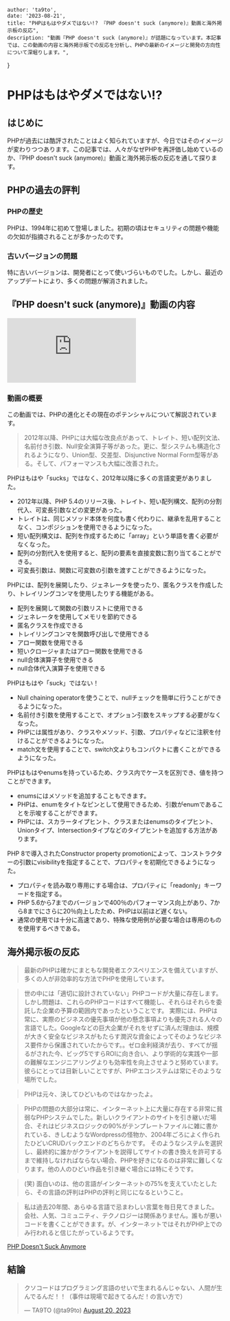 
    author: 'ta9to',
    date: '2023-08-21',
    title: "PHPはもはやダメではない!? 『PHP doesn't suck (anymore)』動画と海外掲示板の反応",
    description: "動画『PHP doesn't suck (anymore)』が話題になっています。本記事では、この動画の内容と海外掲示板での反応を分析し、PHPの最新のイメージと開発の方向性について深堀りします。",
}


# **PHPはもはやダメではない!?**

## **はじめに**
PHPが過去には酷評されたことはよく知られていますが、今日ではそのイメージが変わりつつあります。この記事では、人々がなぜPHPを再評価し始めているのか、『PHP doesn't suck (anymore)』動画と海外掲示板の反応を通して探ります。

## **PHPの過去の評判**

### **PHPの歴史**
PHPは、1994年に初めて登場しました。初期の頃はセキュリティの問題や機能の欠如が指摘されることが多かったのです。

### **古いバージョンの問題**
特に古いバージョンは、開発者にとって使いづらいものでした。しかし、最近のアップデートにより、多くの問題が解消されました。

## **『PHP doesn't suck (anymore)』動画の内容**

<iframe class={"w-full h-[315px]"} src="https://www.youtube.com/embed/ZRV3pBuPxEQ" title="YouTube video player" frameborder="0" allow="accelerometer; autoplay; clipboard-write; encrypted-media; gyroscope; picture-in-picture; web-share" allowfullscreen></iframe>

### **動画の概要**
この動画では、PHPの進化とその現在のポテンシャルについて解説されています。

>2012年以降、PHPには大幅な改良点があって、トレイト、短い配列文法、名前付き引数、Null安全演算子等があった。更に、型システムも構造化されるようになり、Union型、交差型、Disjunctive Normal Form型等がある。そして、パフォーマンスも大幅に改善された。

PHPはもはや「sucks」ではなく、2012年以降に多くの言語変更がありました。
- 2012年以降、PHP 5.4のリリース後、トレイト、短い配列構文、配列の分割代入、可変長引数などの変更があった。
- トレイトは、同じメソッド本体を何度も書く代わりに、継承を乱用することなく、コンポジションを使用できるようになった。
- 短い配列構文は、配列を作成するために「array」という単語を書く必要がなくなった。
- 配列の分割代入を使用すると、配列の要素を直接変数に割り当てることができる。
- 可変長引数は、関数に可変数の引数を渡すことができるようになった。

PHPには、配列を展開したり、ジェネレータを使ったり、匿名クラスを作成したり、トレイリングコンマを使用したりする機能がある。
- 配列を展開して関数の引数リストに使用できる
- ジェネレータを使用してメモリを節約できる
- 匿名クラスを作成できる
- トレイリングコンマを関数呼び出しで使用できる
- アロー関数を使用できる
- 短いクロージャまたはアロー関数を使用できる
- null合体演算子を使用できる
- null合体代入演算子を使用できる

PHPはもはや「suck」ではない！
- Null chaining operatorを使うことで、nullチェックを簡単に行うことができるようになった。
- 名前付き引数を使用することで、オプション引数をスキップする必要がなくなった。
- PHPには属性があり、クラスやメソッド、引数、プロパティなどに注釈を付けることができるようになった。
- match文を使用することで、switch文よりもコンパクトに書くことができるようになった。

PHPはもはやenumsを持っているため、クラス内でケースを区別でき、値を持つことができます。
- enumsにはメソッドを追加することもできます。
- PHPは、enumをタイトなピンとして使用できるため、引数がenumであることを示唆することができます。
- PHPには、スカラータイプヒント、クラスまたはenumsのタイプヒント、Unionタイプ、Intersectionタイプなどのタイプヒントを追加する方法があります。

PHP 8で導入されたConstructor property promotionによって、コンストラクターの引数にvisibilityを指定することで、プロパティを初期化できるようになった。
- プロパティを読み取り専用にする場合は、プロパティに「readonly」キーワードを指定する。
- PHP 5.6から7までのバージョンで400％のパフォーマンス向上があり、7から8までにさらに20％向上したため、PHPは以前ほど遅くない。
- 通常の使用では十分に高速であり、特殊な使用例が必要な場合は専用のものを使用するべきである。

## **海外掲示板の反応**

>最新のPHPは確かにまともな開発者エクスペリエンスを備えていますが、多くの人が非効率的な方法でPHPを使用しています。

>世の中には「適切に設計されていない」PHPコードが大量に存在します。しかし問題は、これらのPHPコードはすべて機能し、それらはそれらを委託した企業の予算の範囲内であったということです。
>実際には、PHPは常に、実際のビジネスの優先事項が他の懸念事項よりも優先される人々の言語でした。Googleなどの巨大企業がそれをせずに済んだ理由は、規模が大きく安全なビジネスがもたらす潤沢な資金によってそのようなビジネス要件から保護されていたからです。。ゼロ金利経済が去り、すべてが揺るがされた今、ビッグ5ですらROIに向き合い、より学術的な実践や一部の難解なエンジニアリングよりも効率性を向上させようと努めています。彼らにとっては目新しいことですが、PHPエコシステムは常にそのような場所でした。

>PHPは元々、決してひどいものではなかったよ。

>PHPの問題の大部分は常に、インターネット上に大量に存在する非常に貧弱なPHPシステムでした。新しいクライアントのサイトを引き継いだ場合、それはビジネスロジックの90%がテンプレートファイルに雑に書かれている、きしむようなWordpressの怪物か、2004年ごろによく作られたひどいCRUDバックエンドのどちらかです。
>そのようなシステムを選択し、最終的に誰かがクライアントを説得してサイトの書き換えを許可するまで維持しなければならない場合、PHPを好きになるのは非常に難しくなります。他の人のひどい作品を引き継ぐ場合には特にそうです。

>(笑) 面白いのは、他の言語がインターネットの75%を支えていたとしたら、その言語の評判はPHPの評判と同じになるということ。

>私は過去20年間、あらゆる言語で忌まわしい言葉を毎日見てきました。会社、人気、コミュニティ、テクノロジーは関係ありません。誰もが悪いコードを書くことができます。が、インターネットではそれがPHP上でのみ行われると信じたがっているようです。

[PHP Doesn't Suck Anymore](https://www.reddit.com/r/PHP/comments/15t1izu/php_doesnt_suck_anymore/)

## **結論**

<blockquote class="twitter-tweet"><p lang="ja" dir="ltr">クソコードはプログラミング言語のせいで生まれるんじゃない、人間が生んでるんだ！！（事件は現場で起きてるんだ！の言い方で）</p>&mdash; TA9TO (@ta99to) <a href="https://twitter.com/ta99to/status/1693307864532856895?ref_src=twsrc%5Etfw">August 20, 2023</a></blockquote> <script async src="https://platform.twitter.com/widgets.js" charset="utf-8"></script>
